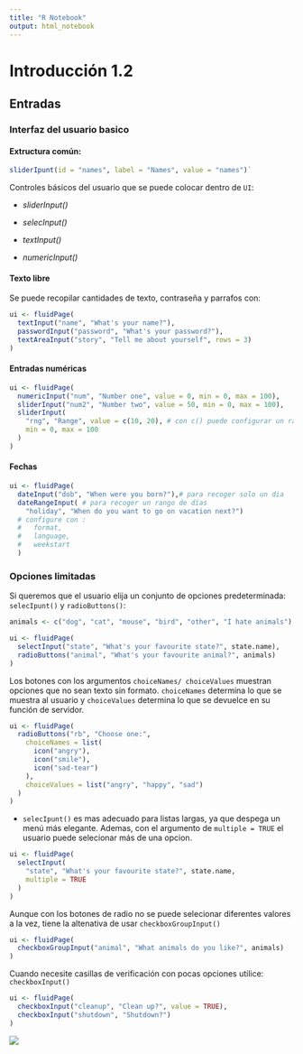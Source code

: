 ```yaml
---
title: "R Notebook"
output: html_notebook
---
```


# Introducción 1.2
\newline

## Entradas

### Interfaz del usuario basico

#### Extructura común:


```r
sliderIpunt(id = "names", label = "Names", value = "names")`
```
 

Controles básicos del usuario que se puede colocar dentro de `UI`:

- *sliderInput()*

- *selecInput()*

- *textInput()*

- *numericInput()*

#### Texto libre 

Se puede recopilar cantidades de texto, contraseña y parrafos con:

```r
ui <- fluidPage(
  textInput("name", "What's your name?"),
  passwordInput("password", "What's your password?"),
  textAreaInput("story", "Tell me about yourself", rows = 3)
)
```


#### Entradas numéricas


```r
ui <- fluidPage(
  numericInput("num", "Number one", value = 0, min = 0, max = 100),
  sliderInput("num2", "Number two", value = 50, min = 0, max = 100),
  sliderInput(
    "rng", "Range", value = c(10, 20), # con c() puede configurar un rango de valores
    min = 0, max = 100
  ) 
)

```


#### Fechas


```r
ui <- fluidPage(
  dateInput("dob", "When were you born?"),# para recoger solo un dia 
  dateRangeInput( # para recoger un rango de días
    "holiday", "When do you want to go on vacation next?")
  # configure con :
  #   format,
  #   language,
  #   weekstart
  )

```


### Opciones limitadas
Si queremos que el usuario elija un conjunto de opciones predeterminada: `selecIpunt()` y 
`radioButtons()`: 

```r
animals <- c("dog", "cat", "mouse", "bird", "other", "I hate animals")

ui <- fluidPage(
  selectInput("state", "What's your favourite state?", state.name),
  radioButtons("animal", "What's your favourite animal?", animals)
)
```



Los botones con los argumentos `choiceNames/ choiceValues` muestran opciones que no sean texto sin formato.
`choiceNames` determina lo que se muestra al usuario y `choiceValues` determina lo que se devuelce en su función de servidor.

```r
ui <- fluidPage(
  radioButtons("rb", "Choose one:",
    choiceNames = list(
      icon("angry"),
      icon("smile"),
      icon("sad-tear")
    ),
    choiceValues = list("angry", "happy", "sad")
  )
)
```


- `selecIpunt()` es mas adecuado para listas largas, ya que despega un menú más elegante. Ademas, con el argumento de `multiple = TRUE` el usuario puede selecionar más de una opcion.

```r
ui <- fluidPage(
  selectInput(
    "state", "What's your favourite state?", state.name,
    multiple = TRUE
  )
)
```


Aunque con los botones de radio no se puede selecionar diferentes valores a la vez, tiene la altenativa de usar `checkboxGroupInput()`

```r
ui <- fluidPage(
  checkboxGroupInput("animal", "What animals do you like?", animals)
)
```


Cuando necesite casillas de verificación con pocas opciones utilice: `checkboxInput()`

```r
ui <- fluidPage(
  checkboxInput("cleanup", "Clean up?", value = TRUE),
  checkboxInput("shutdown", "Shutdown?")
)
```

![](https://d33wubrfki0l68.cloudfront.net/ff021265e68d432ea7e3e574849a8f6a8f25b9b0/27e99/demos/basic-ui/yes-no.png)

